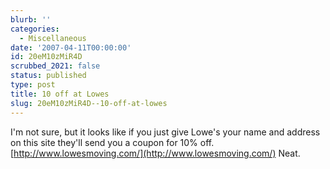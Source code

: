```yaml
---
blurb: ''
categories:
  - Miscellaneous
date: '2007-04-11T00:00:00'
id: 20eM10zMiR4D
scrubbed_2021: false
status: published
type: post
title: 10 off at Lowes
slug: 20eM10zMiR4D--10-off-at-lowes
---
```


I'm not sure, but it looks like if you just give Lowe's your name
and address on this site they'll send you a coupon for 10% off.
[http://www.lowesmoving.com/](http://www.lowesmoving.com/) Neat.

